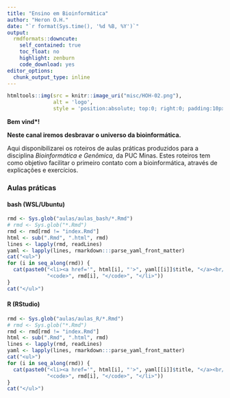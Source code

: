 ```yaml
---
title: "Ensino em Bioinformática"
author: "Heron O.H."
date: "`r format(Sys.time(), '%d %B, %Y')`"
output: 
  rmdformats::downcute:
    self_contained: true
    toc_float: no
    highlight: zenburn
    code_download: yes
editor_options: 
  chunk_output_type: inline
---
```


```r
htmltools::img(src = knitr::image_uri("misc/HOH-02.png"), 
               alt = 'logo', 
               style = 'position:absolute; top:0; right:0; padding:10px; width:100px; height:100px')
```


**Bem vind\*! **

**Neste canal iremos desbravar o universo da bioinformática.**

Aqui disponibilizarei os roteiros de aulas práticas produzidos para 
a disciplina _Bioinformática e Genômica_, da PUC Minas. Estes roteiros tem como objetivo facilitar o primeiro contato com a bioinformática, através de explicações e exercícios.


### Aulas práticas
#### bash (WSL/Ubuntu)

```r

rmd <- Sys.glob("aulas/aulas_bash/*.Rmd")
# rmd <- Sys.glob("*.Rmd")
rmd <- rmd[rmd != "index.Rmd"]
html <- sub(".Rmd", ".html", rmd)
lines <- lapply(rmd, readLines)
yaml <- lapply(lines, rmarkdown:::parse_yaml_front_matter)
cat("<ul>")
for (i in seq_along(rmd)) {
  cat(paste0("<li><a href='", html[i], "'>", yaml[[i]]$title, "</a><br/>",
             "<code>", rmd[i], "</code>", "</li>"))
}
cat("</ul>")
```

#### R (RStudio)


```r

rmd <- Sys.glob("aulas/aulas_R/*.Rmd")
# rmd <- Sys.glob("*.Rmd")
rmd <- rmd[rmd != "index.Rmd"]
html <- sub(".Rmd", ".html", rmd)
lines <- lapply(rmd, readLines)
yaml <- lapply(lines, rmarkdown:::parse_yaml_front_matter)
cat("<ul>")
for (i in seq_along(rmd)) {
  cat(paste0("<li><a href='", html[i], "'>", yaml[[i]]$title, "</a><br/>",
             "<code>", rmd[i], "</code>", "</li>"))
}
cat("</ul>")
```

